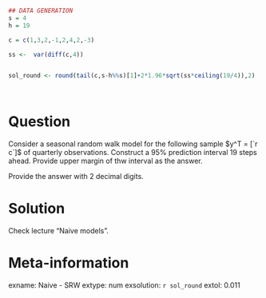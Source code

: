 ```r
## DATA GENERATION
s = 4
h = 19

c = c(1,3,2,-1,2,4,2,-3)

ss <-  var(diff(c,4))


sol_round <- round(tail(c,s-h%%s)[1]+2*1.96*sqrt(ss*ceiling(19/4)),2)




```

Question
========

Consider a seasonal random walk model for the following sample   $y^T = [`r c`]$ of quarterly observations. Construct a 95%  prediction  interval 19 steps ahead. Provide upper margin of thw interval as the answer.

Provide the answer with 2 decimal digits.

Solution
========

Check lecture "Naive models".

Meta-information
================
exname: Naive - SRW 
extype: num
exsolution: `r sol_round`
extol: 0.011
